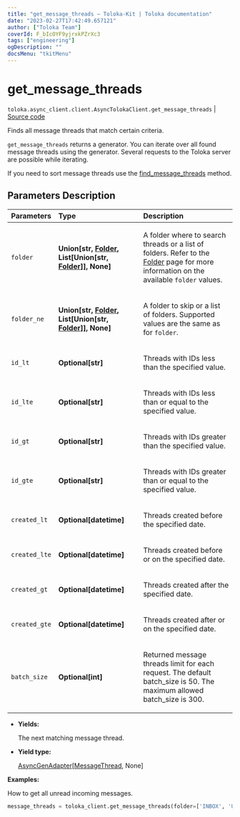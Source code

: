 ```yaml
---
title: "get_message_threads — Toloka-Kit | Toloka documentation"
date: "2023-02-27T17:42:49.657121"
author: ["Toloka Team"]
coverId: F_bIcOYF9yjrxkPZrXc3
tags: ["engineering"]
ogDescription: ""
docsMenu: "tkitMenu"
---
```


# get_message_threads
`toloka.async_client.client.AsyncTolokaClient.get_message_threads` | [Source code](https://github.com/Toloka/toloka-kit/blob/v1.1.4/src/client/__init__.py#L0)

Finds all message threads that match certain criteria.

`get_message_threads` returns a generator. You can iterate over all found message threads using the generator. Several requests to the Toloka server are possible while iterating.

If you need to sort message threads use the [find_message_threads](/docs/toloka-kit/reference/toloka.client.TolokaClient.find_message_threads) method.

## Parameters Description

| Parameters | Type | Description |
| :----------| :----| :-----------|
`folder`|**Union\[str, [Folder](/docs/toloka-kit/reference/toloka.client.message_thread.Folder), List\[Union\[str, [Folder](/docs/toloka-kit/reference/toloka.client.message_thread.Folder)\]\], None\]**|<p>A folder where to search threads or a list of folders. Refer to the [Folder](/docs/toloka-kit/reference/toloka.client.message_thread.Folder) page for more information on the available `folder` values.</p>
`folder_ne`|**Union\[str, [Folder](/docs/toloka-kit/reference/toloka.client.message_thread.Folder), List\[Union\[str, [Folder](/docs/toloka-kit/reference/toloka.client.message_thread.Folder)\]\], None\]**|<p>A folder to skip or a list of folders. Supported values are the same as for `folder`.</p>
`id_lt`|**Optional\[str\]**|<p>Threads with IDs less than the specified value.</p>
`id_lte`|**Optional\[str\]**|<p>Threads with IDs less than or equal to the specified value.</p>
`id_gt`|**Optional\[str\]**|<p>Threads with IDs greater than the specified value.</p>
`id_gte`|**Optional\[str\]**|<p>Threads with IDs greater than or equal to the specified value.</p>
`created_lt`|**Optional\[datetime\]**|<p>Threads created before the specified date.</p>
`created_lte`|**Optional\[datetime\]**|<p>Threads created before or on the specified date.</p>
`created_gt`|**Optional\[datetime\]**|<p>Threads created after the specified date.</p>
`created_gte`|**Optional\[datetime\]**|<p>Threads created after or on the specified date.</p>
`batch_size`|**Optional\[int\]**|<p>Returned message threads limit for each request. The default batch_size is 50. The maximum allowed batch_size is 300.</p>

* **Yields:**

  The next matching message thread.

* **Yield type:**

  [AsyncGenAdapter](/docs/toloka-kit/reference/toloka.util.async_utils.AsyncGenAdapter)\[[MessageThread](/docs/toloka-kit/reference/toloka.client.message_thread.MessageThread), None\]

**Examples:**

How to get all unread incoming messages.

```python
message_threads = toloka_client.get_message_threads(folder=['INBOX', 'UNREAD'])
```